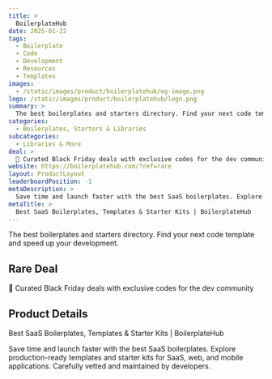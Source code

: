 ```yaml
---
title: >
  BoilerplateHub
date: 2025-01-22
tags:
  - Boilerplate
  - Code
  - Development
  - Resources
  - Templates
images:
  - /static/images/product/boilerplatehub/og-image.png
logo: /static/images/product/boilerplatehub/logo.png
summary: >
  The best boilerplates and starters directory. Find your next code template and speed up your development.
categories:
  - Boilerplates, Starters & Libraries
subcategories:
  - Libraries & More
deal: >
  🎅 Curated Black Friday deals with exclusive codes for the dev community
website: https://boilerplatehub.com/?ref=rare
layout: ProductLayout
leaderboardPosition: -1
metaDescription: >
  Save time and launch faster with the best SaaS boilerplates. Explore production-ready templates and starter kits for SaaS, web, and mobile applications. Carefully vetted and maintained by developers.
metaTitle: >
  Best SaaS Boilerplates, Templates & Starter Kits | BoilerplateHub
---
```

The best boilerplates and starters directory. Find your next code template and speed up your development.

## Rare Deal

🎅 Curated Black Friday deals with exclusive codes for the dev community

## Product Details

Best SaaS Boilerplates, Templates & Starter Kits | BoilerplateHub

Save time and launch faster with the best SaaS boilerplates. Explore production-ready templates and starter kits for SaaS, web, and mobile applications. Carefully vetted and maintained by developers.
